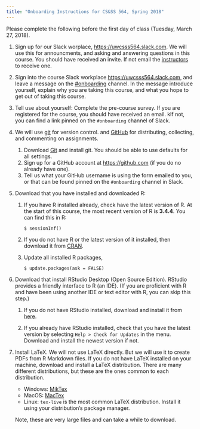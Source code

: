 ```yaml
---
title: "Onboarding Instructions for CS&SS 564, Spring 2018"
---
```


Please complete the following before the first day of class (Tuesday, March 27, 2018).

1.  Sign up for our Slack worplace, <https://uwcsss564.slack.com>. We will use this for announcments, and asking and answering questions in this course. You should have received an invite. If not email the [instructors](cgilroy@uw.edu) to receive one.

2.  Sign into the course Slack workplace <https://uwcsss564.slack.com>, and leave a message on the [#onboarding](https://uwcsss564.slack.com/messages/C9TRYPV19/) channel.
    In the message introduce yourself, explain why you are taking this course, and what you hope to get out of taking this course.

2.  Tell use about yourself: Complete the pre-course survey. If you are registered for the course, you should have received an email. kIf not, you can find a link pinned on the `#onboarding` channel of Slack.

2.  We will use [git](https://git-scm.com/) for version control. and [GitHub](https://github.com/) for distributing, collecting, and commenting on assignments. 

    1.  Download [Git](https://git-scm.com/downloads) and install git.
        You should be able to use defaults for all settings.
    2.  Sign up for a GitHub account at <https://github.com> (if you do no already have one).
    3.  Tell us what your GitHub username is using the form emailed to you,
        or that can be found pinned on the `#onboarding` channel in Slack.
        
    
4.  Download that you have installed and downloaded R:

    1.  If you have R installed already, check have the latest version of R. 
        At the start of this course, the most recent version of R is **3.4.4**. 
        You can find this in R:
        
        ```rconsole
        $ sessionInf()
        ```
        
    2.  If you do not have R or the latest version of it installed, then download
        it from [CRAN](https://cloud.r-project.org/).
        
    3.  Update all installed R packages,
    
        ```rconsole
        $ update.packages(ask = FALSE)
        ```

5.  Download that install RStudio Desktop (Open Source Edition). RStudio provides a
    friendly interface to R (an IDE). (If you are proficient with R and have
    been using another IDE or text editor with R, you can skip this step.)

    1.  If you do not have RStudio installed, download and install it from [here](https://www.rstudio.com/products/rstudio/download/#download).
    
    2.  If you already have RStudio installed, check that you have the latest version
        by selecting `Help > Check for Updates` in the menu. Download and install
        the newest version if not.
        
6.  Install LaTeX. We will not use LaTeX directly. But we will use it to create PDFs from R Markdown files. If you do not have LaTeX installed on your machine, download and install a LaTeX distribution. There are many different distributions, but these are the ones common to each distribution.

    -   Windows: [MikTex](http://miktex.org/download)
    -   MacOS: [MacTex](https://tug.org/mactex/)
    -   Linux: `tex-live` is the most common LaTeX distribution. Install it
        using your distribution's package manager.

    Note, these are very large files and can take a while to download.

